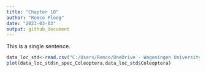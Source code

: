 ```yaml
---
title: "Chapter 18"
author: "Remco Ploeg"
date: "2023-03-03"
output: github_document
---
```


This is a single sentence.

```r
data_loc_std<-read.csv("C:/Users/Remco/OneDrive - Wageningen University & Research/Documenten/1. Wageningen/Thesis/Analyse/Output/data_loc_std.csv")
plot(data_loc_std$n_spec_Coleoptera,data_loc_std$Coleoptera)
```

